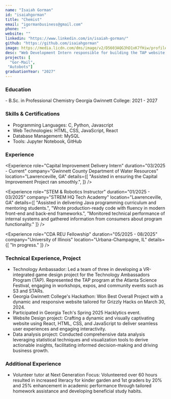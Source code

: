 ```yaml
---
name: "Isaiah Gorman"
id: "isaiahgorman"
title: "Chemist"
email: "igormanbusiness@gmail.com"
phone: ""
website: ""
linkedin: "https://www.linkedin.com/in/isaiah-gorman/"
github: "https://github.com/isaiahgorman"
image: https://media.licdn.com/dms/image/v2/D5603AQG3hD1xK7fHiw/profile-displayphoto-shrink_400_400/profile-displayphoto-shrink_400_400/0/1731295811681?e=1750896000&v=beta&t=vU31fpwyipe6nTqzQLwYcMQfc76Zpo18gvF03Huw_mA
desc: "Web Development Intern responsible for building the TAP website. A resourceful and detail-oriented developer with a strong track record of creating user-focused websites. Proficient in HTML, CSS, and JavaScript, with a commitment to delivering high-quality, efficient solutions."
projects: [
  "Gor-Mail",
 "Autobots"]
graduationYear: "2027"
---
```


### Education
<div>
- B.Sc. in Professional Chemistry Georgia Gwinnett College: 2021 - 2027
</div>

### Skills & Certifications
<ul>
  <li> Programming Languages: C, Python, Javascript</li>
  <li>Web Technologies: HTML, CSS, JavaScript, React</li>
  <li>Database Management: MySQL</li>
  <li>Tools: Jupyter Notebook, GitHub</li>
</ul>

### Experience
<Experience 
  role="Capital Improvement Delivery Intern" 
  duration="03/2025 - Current" 
  company="Gwinnett County Department of Water Resources" 
  location="Lawrenceville, GA"
  details={[
    "Assisted in ensuring the Capital Improvement Project ran smoothly.",
  ]}
/>

<Experience 
  role="STEM & Robotics Instructor" 
  duration="01/2025 - 03/2025" 
  company="STREM HQ Tech Academy" 
  location="Lawrenceville, GA"
  details={[
    "Assisted in delivering Java programming curriculum and mentoring students.",
    "Wrote production-ready code with fluency in modern front-end and back-end frameworks.",
    "Monitored technical performance of internal systems and gathered information from consumers about program functionality."
  ]}
/>

<Experience 
  role="CDA REU Fellowship" 
  duration="05/2025 - 08/2025" 
  company="University of Illinois" 
  location="Urbana-Champagne, IL"
  details={[
    "In progress."
  ]}
/>



### Technical Experience, Project
<ul>
  <li>Technology Ambassador: Led a team of three in developing a VR-integrated game design project for the Technology Ambassadors Program (TAP). Represented the TAP program at the Atlanta Science Festival, engaging in workshops, expos, and community events such as S3 and STARs.</li>
  <li>Georgia Gwinnett College's Hackathon: Won Best Overall Project with a dynamic and responsive website tailored for Grizzly Hacks on March 30, 2024.</li>
  <li>Participated in Georgia Tech's Spring 2025 Hacklytics event.</li>
  <li>Website Design project: Crafting a dynamic and visually captivating website using React, HTML, CSS, and JavaScript to deliver seamless user experiences and engaging interactivity.</li>
  <li>Data analysis project: Conducted comprehensive data analysis leveraging statistical techniques and visualization tools to derive actionable insights, facilitating informed decision-making and driving business growth.</li>
</ul>

### Additional Experience
<ul>
  <li>Volunteer tutor at Next Generation Focus: Volunteered over 60 hours resulted in increased literacy for kinder garden and 1st graders by 20% and 25% enhancement in academic performance through tailored homework assistance and developing beneficial study habits.</li>
</ul>
